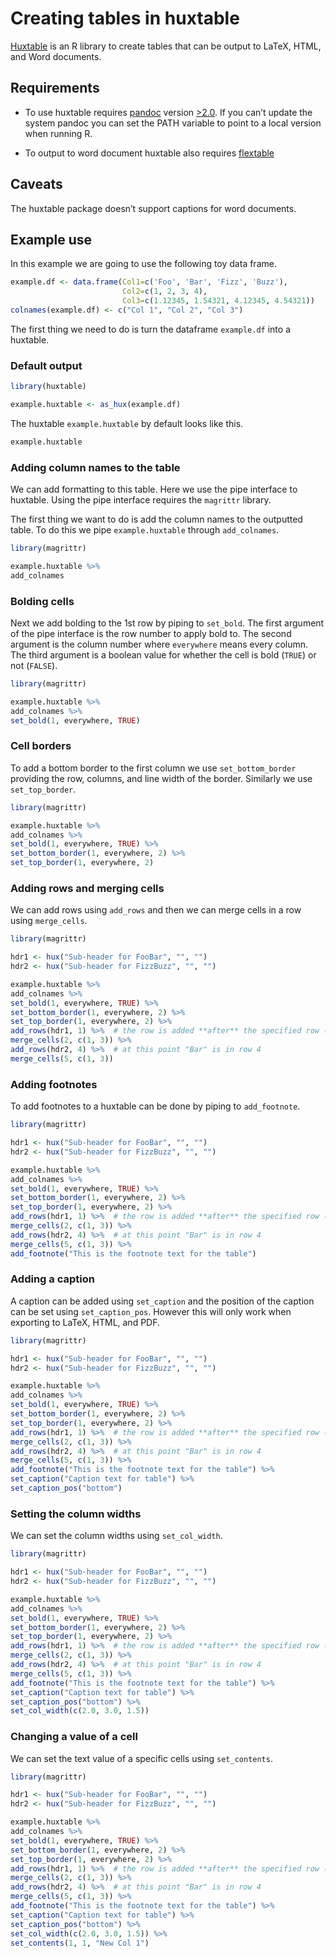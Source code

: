 # Creating tables in huxtable

[Huxtable](https://hughjonesd.github.io/huxtable/) is an R library to create tables that can be output to LaTeX, HTML, and Word documents.



## Requirements

- To use huxtable requires [pandoc](https://pandoc.org/) version [>2.0](https://github.com/jgm/pandoc/releases/tag/2.8.0.1). 
If you can't update the system pandoc you can set the PATH variable to point to a local version when running R. 


- To output to word document huxtable also requires [flextable](https://davidgohel.github.io/flextable/index.html)

## Caveats

The huxtable package doesn't support captions for word documents.


## Example use

In this example we are going to use the following toy data frame.

```r
example.df <- data.frame(Col1=c('Foo', 'Bar', 'Fizz', 'Buzz'),
                         Col2=c(1, 2, 3, 4),
                         Col3=c(1.12345, 1.54321, 4.12345, 4.54321))
colnames(example.df) <- c("Col 1", "Col 2", "Col 3")

```

The first thing we need to do is turn the dataframe `example.df` into a huxtable.


### Default output

```r
library(huxtable)

example.huxtable <- as_hux(example.df)
```

The huxtable `example.huxtable` by default looks like this.
```r
example.huxtable
```

### Adding column names to the table

We can add formatting to this table. Here we use the pipe interface to huxtable. 
Using the pipe interface requires the `magrittr` library. 

The first thing we want to do is add the column names to the outputted table.
To do this we pipe `example.huxtable` through `add_colnames`. 

```r
library(magrittr)

example.huxtable %>% 
add_colnames
```



### Bolding cells

Next we add bolding to the 1st row by piping to `set_bold`.
The first argument of the pipe interface is the row number to apply bold to.
The second argument is the column number where `everywhere` means every column. 
The third argument is a boolean value for whether the cell is bold (`TRUE`) or not (`FALSE`).


```r
library(magrittr)

example.huxtable %>% 
add_colnames %>%
set_bold(1, everywhere, TRUE)
```

### Cell borders

To add a bottom border to the first column we use `set_bottom_border` providing the row, columns, and line width of the border.
Similarly we use `set_top_border`.

```r
library(magrittr)

example.huxtable %>% 
add_colnames %>%
set_bold(1, everywhere, TRUE) %>%
set_bottom_border(1, everywhere, 2) %>%
set_top_border(1, everywhere, 2)
```


### Adding rows and merging cells

We can add rows using `add_rows` and then we can merge cells in a row using `merge_cells`.

```r
library(magrittr)

hdr1 <- hux("Sub-header for FooBar", "", "")
hdr2 <- hux("Sub-header for FizzBuzz", "", "")

example.huxtable %>% 
add_colnames %>%
set_bold(1, everywhere, TRUE) %>%
set_bottom_border(1, everywhere, 2) %>%
set_top_border(1, everywhere, 2) %>%
add_rows(hdr1, 1) %>%  # the row is added **after** the specified row (new row is row 2)
merge_cells(2, c(1, 3)) %>%
add_rows(hdr2, 4) %>%  # at this point "Bar" is in row 4
merge_cells(5, c(1, 3))

```

### Adding footnotes

To add footnotes to a huxtable can be done by piping to `add_footnote`.


```r
library(magrittr)

hdr1 <- hux("Sub-header for FooBar", "", "")
hdr2 <- hux("Sub-header for FizzBuzz", "", "")

example.huxtable %>% 
add_colnames %>%
set_bold(1, everywhere, TRUE) %>%
set_bottom_border(1, everywhere, 2) %>%
set_top_border(1, everywhere, 2) %>%
add_rows(hdr1, 1) %>%  # the row is added **after** the specified row (new row is row 2)
merge_cells(2, c(1, 3)) %>%
add_rows(hdr2, 4) %>%  # at this point "Bar" is in row 4
merge_cells(5, c(1, 3)) %>%
add_footnote("This is the footnote text for the table")

```


### Adding a caption

A caption can be added using `set_caption` and the position of the caption can be set using `set_caption_pos`.
However this will only work when exporting to LaTeX, HTML, and PDF.


```r
library(magrittr)

hdr1 <- hux("Sub-header for FooBar", "", "")
hdr2 <- hux("Sub-header for FizzBuzz", "", "")

example.huxtable %>% 
add_colnames %>%
set_bold(1, everywhere, TRUE) %>%
set_bottom_border(1, everywhere, 2) %>%
set_top_border(1, everywhere, 2) %>%
add_rows(hdr1, 1) %>%  # the row is added **after** the specified row (new row is row 2)
merge_cells(2, c(1, 3)) %>%
add_rows(hdr2, 4) %>%  # at this point "Bar" is in row 4
merge_cells(5, c(1, 3)) %>%
add_footnote("This is the footnote text for the table") %>%
set_caption("Caption text for table") %>%
set_caption_pos("bottom")

```


### Setting the column widths

We can set the column widths using `set_col_width`.

```r
library(magrittr)

hdr1 <- hux("Sub-header for FooBar", "", "")
hdr2 <- hux("Sub-header for FizzBuzz", "", "")

example.huxtable %>% 
add_colnames %>%
set_bold(1, everywhere, TRUE) %>%
set_bottom_border(1, everywhere, 2) %>%
set_top_border(1, everywhere, 2) %>%
add_rows(hdr1, 1) %>%  # the row is added **after** the specified row (new row is row 2)
merge_cells(2, c(1, 3)) %>%
add_rows(hdr2, 4) %>%  # at this point "Bar" is in row 4
merge_cells(5, c(1, 3)) %>%
add_footnote("This is the footnote text for the table") %>%
set_caption("Caption text for table") %>%
set_caption_pos("bottom") %>%
set_col_width(c(2.0, 3.0, 1.5))

```


### Changing a value of a cell

We can set the text value of a specific cells using `set_contents`.

```r
library(magrittr)

hdr1 <- hux("Sub-header for FooBar", "", "")
hdr2 <- hux("Sub-header for FizzBuzz", "", "")

example.huxtable %>% 
add_colnames %>%
set_bold(1, everywhere, TRUE) %>%
set_bottom_border(1, everywhere, 2) %>%
set_top_border(1, everywhere, 2) %>%
add_rows(hdr1, 1) %>%  # the row is added **after** the specified row (new row is row 2)
merge_cells(2, c(1, 3)) %>%
add_rows(hdr2, 4) %>%  # at this point "Bar" is in row 4
merge_cells(5, c(1, 3)) %>%
add_footnote("This is the footnote text for the table") %>%
set_caption("Caption text for table") %>%
set_caption_pos("bottom") %>%
set_col_width(c(2.0, 3.0, 1.5)) %>%
set_contents(1, 1, "New Col 1")

```



